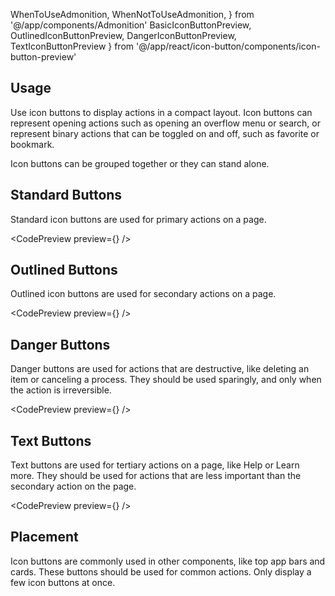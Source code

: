 ---
---

  WhenToUseAdmonition,
  WhenNotToUseAdmonition,
} from '@/app/components/Admonition'
  BasicIconButtonPreview,
  OutlinedIconButtonPreview,
  DangerIconButtonPreview,
  TextIconButtonPreview
} from '@/app/react/icon-button/components/icon-button-preview'

## Usage

Use icon buttons to display actions in a compact layout. Icon buttons can represent opening actions such as opening an overflow menu or search, or represent binary actions that can be toggled on and off, such as favorite or bookmark.

Icon buttons can be grouped together or they can stand alone.

<WhenToUseAdmonition description="When you need to allow the user to trigger and action using an icon." />

<WhenNotToUseAdmonition description="When you need to provide a way for the user to navigate somewhere - use a Link, TextLink, or NavMenu." />


## Standard Buttons

Standard icon buttons are used for primary actions on a page.

<CodePreview preview={<BasicIconButtonPreview />} />

<WhenToUseAdmonition description="When you need high priority actions or actions that are the only item on screen." />

## Outlined Buttons

Outlined icon buttons are used for secondary actions on a page.

<CodePreview preview={<OutlinedIconButtonPreview />} />

<WhenToUseAdmonition description="When you need to display a secondary action that is less important than the primary action." />

## Danger Buttons

Danger buttons are used for actions that are destructive, like deleting an item or canceling a process. They should be used sparingly, and only when the action is irreversible.

<CodePreview preview={<DangerIconButtonPreview />} />

<WhenToUseAdmonition description="When you need to display a high impact destructive action such as deleting items or other places where a destructive action is the priority in the UI." />

## Text Buttons

Text buttons are used for tertiary actions on a page, like Help or Learn more. They should be used for actions that are less important than the secondary action on the page.

<CodePreview preview={<TextIconButtonPreview />} />

<WhenToUseAdmonition description="When you need lower priority actions such as that might be used for triggering more options." />

## Placement

Icon buttons are commonly used in other components, like top app bars and cards. These buttons should be used for common actions. Only display a few icon buttons at once.
